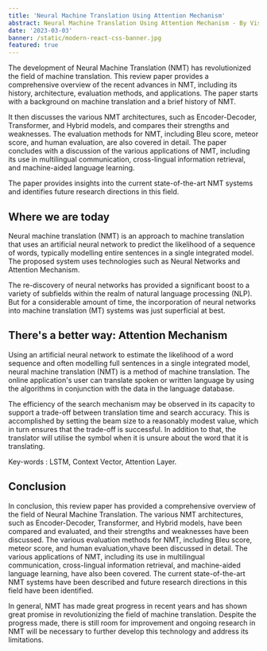 ```yaml
---
title: 'Neural Machine Translation Using Attention Mechanism'
abstract: Neural Machine Translation Using Attention Mechanism - By Vishwas Dhabhai
date: '2023-03-03'
banner: /static/modern-react-css-banner.jpg
featured: true
---
```


The development of Neural Machine Translation (NMT) has revolutionized the field of machine translation. This review paper provides a comprehensive overview of the recent advances in NMT, including its history, architecture, evaluation methods, and applications. The paper starts with a background on machine translation and a brief history of NMT. 

It then discusses the various NMT architectures, such as Encoder-Decoder, Transformer, and Hybrid models, and compares their strengths and weaknesses. The evaluation methods for NMT, including Bleu score, meteor score, and human evaluation, are also covered in detail. The paper concludes with a discussion of the various applications of NMT, including its use in multilingual communication, cross-lingual information retrieval, and machine-aided language learning. 

The paper provides insights into the current state-of-the-art NMT systems and identifies future research directions in this field.

## Where we are today

Neural machine translation (NMT) is an approach to machine translation that uses an artificial neural network to predict the likelihood of a sequence of words, typically modelling entire sentences in a single integrated model. The proposed system uses technologies such as Neural Networks and Attention Mechanism.

The re-discovery of neural networks has provided a significant boost to a variety of subfields within the realm of natural language processing (NLP). But for a considerable amount of time, the incorporation of neural networks into machine translation (MT) systems was just superficial at best.

## There's a better way: Attention Mechanism

Using an artificial neural network to estimate the likelihood of a word sequence and often modelling full sentences in a single integrated model, neural machine translation (NMT) is a method of machine translation. The online application's user can translate spoken or written language by using the algorithms in conjunction with the data in the language database.

The efficiency of the search mechanism may be observed in its capacity to support a trade-off between translation time and search accuracy. This is accomplished by setting the beam size to a reasonably modest value, which in turn ensures that the trade-off is successful. In addition to that, the translator will utilise the symbol when it is unsure about the word that it is translating.

Key-words : LSTM, Context Vector, Attention Layer.

## Conclusion

In conclusion, this review paper has provided a comprehensive overview of the field of Neural Machine Translation. The various NMT architectures, such as Encoder-Decoder, Transformer, and Hybrid models, have been compared and evaluated, and their strengths and weaknesses have been discussed. The various evaluation methods for NMT, including Bleu score, meteor score, and human evaluation,vhave been discussed in detail. The various applications of NMT, including its use in multilingual communication, cross-lingual information retrieval, and machine-aided language learning, have also been covered. The current state-of-the-art NMT systems have been described and future research directions in this field have been identified.

In general, NMT has made great progress in recent years and has shown great promise in revolutionizing the field of machine translation. Despite the progress made, there is still room for improvement and ongoing research in NMT will be necessary to further develop this technology and address its limitations.
